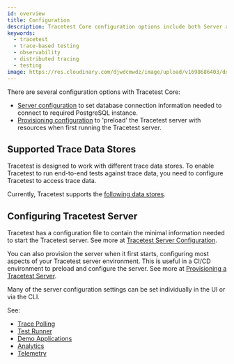 ```yaml
---
id: overview
title: Configuration
description: Tracetest Core configuration options include both Server and Provisioning on startup. This includes trace data stores as well.
keywords:
  - tracetest
  - trace-based testing
  - observability
  - distributed tracing
  - testing
image: https://res.cloudinary.com/djwdcmwdz/image/upload/v1698686403/docs/Blog_Thumbnail_14_rsvkmo.jpg
---
```


There are several configuration options with Tracetest Core:

- [Server configuration](/core/configuration/server) to set database connection information needed to connect to required PostgreSQL instance.
- [Provisioning configuration](/core/configuration/provisioning) to 'preload' the Tracetest server with resources when first running the Tracetest server.

## Supported Trace Data Stores

Tracetest is designed to work with different trace data stores. To enable Tracetest to run end-to-end tests against trace data, you need to configure Tracetest to access trace data.

Currently, Tracetest supports the [following data stores](/configuration/overview).

## Configuring Tracetest Server

Tracetest has a configuration file to contain the minimal information needed to start the Tracetest server. See more at [Tracetest Server Configuration](/core/configuration/server).

You can also provision the server when it first starts, configuring most aspects of your Tracetest server environment. This is useful in a CI/CD environment to preload and configure the server. See more at [Provisioning a Tracetest Server](/core/configuration/provisioning).

Many of the server configuration settings can be set individually in the UI or via the CLI.

See:

- [Trace Polling](/configuration/trace-polling)
- [Test Runner](/configuration/test-runner)
- [Demo Applications](/configuration/demo)
- [Analytics](/core/configuration/analytics)
- [Telemetry](/core/configuration/telemetry)
